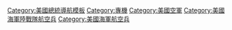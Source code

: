 {{Navbox
| name      = U.S. presidential call signs
| title     = [[美國總統]]及[[美國副總統|副總統]]專用載具
| bodyclass = hlist

| list1 = 
* [[File:Flag of the United States Army.svg|border|30px|link=|alt=]] [[陸軍一號]]
* [[File:Flag of the United States Air Force.svg|border|30px|link=|alt=]] [[空軍一號]]
* [[File:Flag of the United States Navy (official).svg|border|30px|link=|alt=]] [[海軍一號]]
* [[File:Flag of the United States Marine Corps.svg|border|30px|link=|alt=]] [[海軍陸戰隊一號]]
* [[File:USCG Parade Flag.svg|border|30px|link=|alt=]] [[海岸警衛隊一號]]
* [[File:Flag of the President of the United States of America.svg|border|30px|link=|alt=]] [[行政一號]]
| list2 = 
* [[File:Flag of the United States Army.svg|border|30px|link=|alt=]] [[陸軍二號]]
* [[File:Flag of the United States Air Force.svg|border|30px|link=|alt=]] [[空軍二號]]
* [[File:Flag of the United States Navy (official).svg|border|30px|link=|alt=]] [[海軍二號]]
* [[File:Flag of the United States Marine Corps.svg|border|30px|link=|alt=]] [[海軍陸戰隊二號]]
* [[File:USCG Parade Flag.svg|border|30px|link=|alt=]] [[海岸警衛隊二號]]
* [[File:Flag of the President of the United States of America.svg|border|30px|link=|alt=]] [[行政二號]]

| below = 
* [[美国空军第89空运联队|第89空運聯隊]]
** [[波音VC-25|VC-25]]
** [[波音C-32|C-32]]
** [[波音C-40“快船”运输机|C-40]]
* [[HMX-1]]
** [[UH-1N雙休伊直升機|VH-1N]]
** [[SH-3海王直昇機|VH-3A/D]]
** [[塞考斯基 H-34|VH-34D]]
** [[UH-60黑鷹直升機|VH-60N]]
** [[西科斯基S-92直升機|VH-92]]
* [[白宮運輸局]]

}}<noinclude>
[[Category:美國總統導航模板]]
[[Category:專機]]
[[Category:美國空軍]]
[[Category:美國海軍陸戰隊航空兵]]
[[Category:美國海軍航空兵]]
</noinclude>